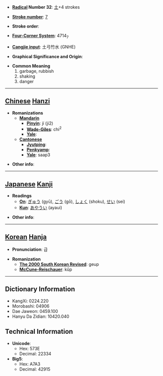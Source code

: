 * '''[[Wiktionary:Chinese radical index| Radical]] Number 32''': [[Wiktionary:Chinese radical index 土|土]]+4 strokes

* '''[[Wiktionary:Chinese total strokes index|Stroke number]]''': [[Wiktionary:Chinese total strokes index 7|7]]

* '''Stroke order''': 

* '''[[Wiktionary:Chinese four corner index|Four-Corner System]]''': 4714<sub>7</sub>

* '''[[Wiktionary:Chinese Cangjie index|Cangjie input]]''': 土弓竹水 (GNHE)

* '''Graphical Significance and Origin''': 

* '''Common Meaning'''
*#garbage, rubbish
*# shaking
*# danger


----

== [[Chinese]] [[Hanzi]] ==

* '''Romanizations'''
** '''[[Mandarin]]'''
*** '''[[Pinyin]]''': jí (ji2)
*** '''[[Wade-Giles]]''': chi<sup>2</sup>
*** '''[[Yale]]''': 
** '''[[Cantonese]]'''
*** '''[[Jyutping]]''':
*** '''[[Penkyamp]]''': 
*** '''[[Yale]]''': saap3

* '''Other info''': 

----

== [[Japanese]] [[Kanji]] ==

* '''Readings'''
** '''[[On]]''': [[ぎゅう]] (gyū), [[ごう]] (gō), [[しょく]] (shoku), [[せい]] (sei)
** '''[[Kun]]''': [[あやうい]] (ayaui)

* '''Other info''':  

----

== [[Korean]] [[Hanja]] ==

* '''Pronunciation''': 급

* '''Romanization'''
** '''[[The 2000 South Korean Revised Romanization|The 2000 South Korean Revised]]''': geup
** '''[[McCune-Reischauer]]''': kŭp

----

== Dictionary Information ==

* KangXi: 0224.220
* Morobashi: 04906
* Dae Jaweon: 0459.100
* Hanyu Da Zidian: 10420.040

== Technical Information ==

* '''Unicode''':
** Hex: 573E
** Decimal: 22334
* '''Big5''':
** Hex: A7A3
** Decimal: 42915